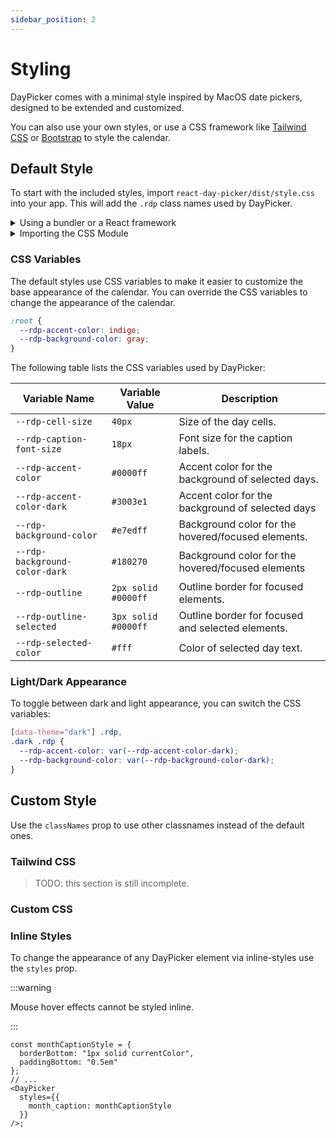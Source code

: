 ```yaml
---
sidebar_position: 2
---
```


# Styling

DayPicker comes with a minimal style inspired by MacOS date pickers, designed to be extended and customized.

You can also use your own styles, or use a CSS framework like [Tailwind CSS](https://tailwindcss.com) or [Bootstrap](https://getbootstrap.com) to style the calendar.

## Default Style

To start with the included styles, import `react-day-picker/dist/style.css` into your app. This will add the `.rdp` class names used by DayPicker.

<details>
<summary>Using a bundler or a React framework</summary>

If you are using a React framework, such as [Next.js](http://nextjs.org) or [Gatsby](https://www.gatsbyjs.com), or a bundler like Webpack with [css-loader](https://webpack.js.org/loaders/css-loader/), import the CSS file from your app's main JavaScript or TypeScript file:

```tsx title="./App.jsx"
import "react-day-picker/dist/style.css";
```

</details>

<details>
<summary>Importing the CSS Module</summary>

When using CSS modules, you can import `style.module.css`. Pass the class names to the `classNames` prop.

```tsx title="./DatePicker.jsx"
import { DayPicker } from "react-day-picker";
import { default as defaultStyles } from "react-day-picker/dist/style.module.css";

export function DatePicker() {
  return <DayPicker classNames={defaultStyles} />;
}
```

</details>

### CSS Variables

The default styles use CSS variables to make it easier to customize the base appearance of the calendar. You can override the CSS variables to change the appearance of the calendar.

```css title="./app/global.css"
:root {
  --rdp-accent-color: indigo;
  --rdp-background-color: gray;
}
```

The following table lists the CSS variables used by DayPicker:

| Variable Name                 | Variable Value      | Description                                        |
| ----------------------------- | ------------------- | -------------------------------------------------- |
| `--rdp-cell-size`             | `40px`              | Size of the day cells.                             |
| `--rdp-caption-font-size`     | `18px`              | Font size for the caption labels.                  |
| `--rdp-accent-color`          | `#0000ff`           | Accent color for the background of selected days.  |
| `--rdp-accent-color-dark`     | `#3003e1`           | Accent color for the background of selected days   |
| `--rdp-background-color`      | `#e7edff`           | Background color for the hovered/focused elements. |
| `--rdp-background-color-dark` | `#180270`           | Background color for the hovered/focused elements  |
| `--rdp-outline`               | `2px solid #0000ff` | Outline border for focused elements.               |
| `--rdp-outline-selected`      | `3px solid #0000ff` | Outline border for focused and selected elements.  |
| `--rdp-selected-color`        | `#fff`              | Color of selected day text.                        |

### Light/Dark Appearance

To toggle between dark and light appearance, you can switch the CSS variables:

```css
[data-theme="dark"] .rdp,
.dark .rdp {
  --rdp-accent-color: var(--rdp-accent-color-dark);
  --rdp-background-color: var(--rdp-background-color-dark);
}
```

## Custom Style

Use the `classNames` prop to use other classnames instead of the default ones.

### Tailwind CSS

> TODO: this section is still incomplete.

### Custom CSS

### Inline Styles

To change the appearance of any DayPicker element via inline-styles use the `styles` prop.

:::warning

Mouse hover effects cannot be styled inline.

:::

```tsx
const monthCaptionStyle = {
  borderBottom: "1px solid currentColor",
  paddingBottom: "0.5em"
};
// ...
<DayPicker
  styles={{
    month_caption: monthCaptionStyle
  }}
/>;
```
